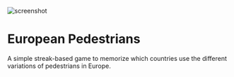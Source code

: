 
<Image
  className="rounded-md"
  src="/img/games/european-pedestrians.png"
  alt="screenshot"
  width={1800}
  height={900}
/>

# European Pedestrians

A simple streak-based game to memorize which countries use the different variations of pedestrians in Europe.

<EuropeanPedestriansSettings className="not-prose" />
